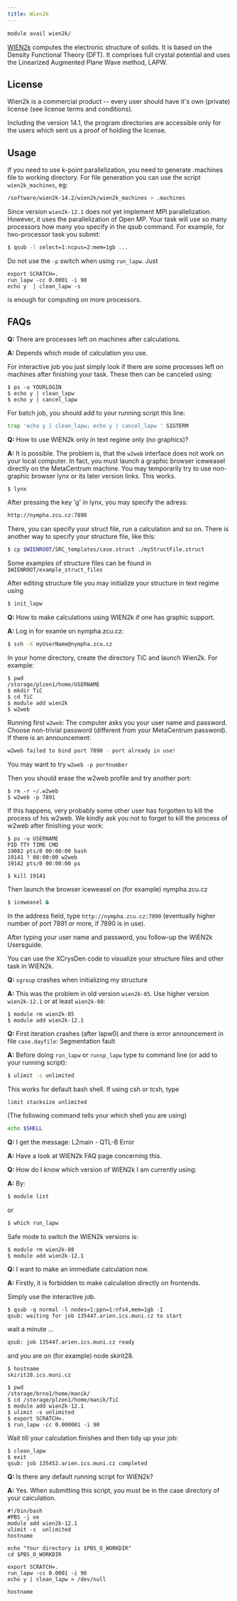 ```yaml
---
title: Wien2k
---
```

```bash
module avail wien2k/
```

[WIEN2k](http://www.wien2k.at/) computes the electronic structure of solids. It is based on the Density Functional Theory (DFT). It comprises full crystal potential and uses the Linearized Augmented Plane Wave method, LAPW. 

## License

Wien2k is a commercial product -- every user should have it's own (private) license (see license terms and conditions). 

<Callout type="info">
Including the version 14.1, the program directories are accessible only for the users which sent us a proof of holding the license.
</Callout>

## Usage

If you need to use k-point parallelization, you need to generate .machines file to working directory. For file generation you can use the script `wien2k_machines`, eg:

```bash
/software/wien2k-14.2/wien2k/wien2k_machines > .machines
```

Since version `wien2k-12.1` does not yet implement MPI parallelization. However, it uses the parallelization of Open MP. Your task will use so many processors how many you specify in the qsub command. For example, for two-processor task you submit:

```bash
$ qsub -l select=1:ncpus=2:mem=1gb ...
```

Do not use the `-p` switch when using `run_lapw`. Just

```
export SCRATCH=.
run_lapw -cc 0.0001 -i 90 
echo y  | clean_lapw -s
```

is enough for computing on more processors. 

## FAQs

**Q:** There are processes left on machines after calculations.

**A:** Depends which mode of calculation you use.

For interactive job you just simply look if there are some processes left on machines after finishing your task. These then can be canceled using:

```
$ ps -u YOURLOGIN
$ echo y | clean_lapw 
$ echo y | cancel_lapw
```

For batch job, you should add to your running script this line:

```bash
trap 'echo y | clean_lapw; echo y | cancel_lapw ' SIGTERM
```

**Q:** How to use WIEN2k only in text regime only (no graphics)?

**A:** It is possible. The problem is, that the `w2web` interface does not work on your local computer. In fact, you must launch a graphic browser iceweasel directly on the MetaCentrum machine. You may temporarily try to use non-graphic browser lynx or its later version links. This works.

```bash
$ lynx
```

After pressing the key 'g' in lynx, you may specify the adress:

```bash
http://nympha.zcu.cz:7890
```

There, you can specify your struct file, run a calculation and so on. There is another way to specify your structure file, like this:

```bash
$ cp $WIENROOT/SRC_templates/case.struct ./myStructFile.struct
```

Some examples of structure files can be found in `$WIENROOT/example_struct_files`

After editing structure file you may initialize your structure in text regime using

```bash
$ init_lapw
```

**Q:** How to make calculations using WIEN2k if one has graphic support.

**A:** Log in for examle on nympha.zcu.cz:

```bash
$ ssh -X myUserName@nympha.zcu.cz
```

In your home directory, create the directory TiC and launch Wien2k. For example:

```
$ pwd 
/storage/plzen1/home/USERNAME
$ mkdir TiC 
$ cd TiC 
$ module add wien2k 
$ w2web
```

Running first `w2web`: The computer asks you your user name and password. Choose non-trivial password (different from your MetaCentrum password). If there is an announcement:

```bash
w2web failed to bind port 7890 - port already in use! 
```

You may want to try `w2web -p portnumber`

Then you should erase the w2web profile and try another port:

```
$ rm -r ~/.w2web 
$ w2web -p 7891
```

If this happens, very probably some other user has forgotten to kill the process of his w2web. We kindly ask you not to forget to kill the process of w2web after finishing your work:

```
$ ps -u USERNAME 
PID TTY TIME CMD 
19082 pts/0 00:00:00 bash 
19141 ? 00:00:00 w2web 
19142 pts/0 00:00:00 ps 

$ kill 19141
```

Then launch the browser iceweasel on (for example) nympha.zcu.cz

```bash
$ iceweasel &
```

In the address field, type `http://nympha.zcu.cz:7890` (eventually higher number of port 7891 or more, if 7890 is in use).

After typing your user name and password, you follow-up the WIEN2k Usersguide. 


You can use the XCrysDen code to visualize your structure files and other task in WIEN2k.

**Q:** `sgroup` crashes when initializing my structure

**A:** This was the problem in old version `wien2k-05`. Use higher version `wien2k-12.1` or at least `wien2k-08`:

```
$ module rm wien2k-05  
$ module add wien2k-12.1
```

**Q:** First iteration crashes (after lapw0) and there is error announcement in file `case.dayfile`: Segmentation fault

**A:** Before doing `run_lapw` or `runsp_lapw` type to command line (or add to your running script):

```bash
$ ulimit -s unlimited
```

This works for default bash shell. If using csh or tcsh, type

```bash
limit stacksize unlimited
```

(The following command tells your which shell you are using)

```bash
echo $SHELL
```

**Q:** I get the message: L2main - QTL-B Error

**A:** Have a look at WIEN2k FAQ page concerning this.

**Q:** How do I know which version of WIEN2k I am currently using:

**A:** By:

```bash
$ module list
```

or

```bash
$ which run_lapw
```

Safe mode to switch the WIEN2k versions is:

```
$ module rm wien2k-08
$ module add wien2k-12.1
```

**Q:** I want to make an immediate calculation now.

**A:** Firstly, it is forbidden to make calculation directly on frontends.

Simply use the interactive job.

```
$ qsub -q normal -l nodes=1:ppn=1:nfs4,mem=1gb -I 
qsub: waiting for job 135447.arien.ics.muni.cz to start
```

wait a minute ...

```bash
qsub: job 135447.arien.ics.muni.cz ready
```

and you are on (for example) node skirit28.

```
$ hostname 
skirit28.ics.muni.cz

$ pwd 
/storage/brno1/home/manik/
$ cd /storage/plzen1/home/manik/TiC 
$ module add wien2k-12.1
$ ulimit -s unlimited 
$ export SCRATCH=. 
$ run_lapw -cc 0.000001 -i 90
```

Wait till your calculation finishes and then tidy up your job:

```
$ clean_lapw 
$ exit 
qsub: job 135452.arien.ics.muni.cz completed
```

**Q:** Is there any default running script for WIEN2k?

**A:** Yes. When submitting this script, you must be in the case directory of your calculation.

```
#!/bin/bash
#PBS -j oe
module add wien2k-12.1
ulimit -s  unlimited 
hostname 

echo "Your directory is $PBS_O_WORKDIR" 
cd $PBS_O_WORKDIR 

export SCRATCH=.
run_lapw -cc 0.0001 -i 90 
echo y | clean_lapw > /dev/null 

hostname
```
